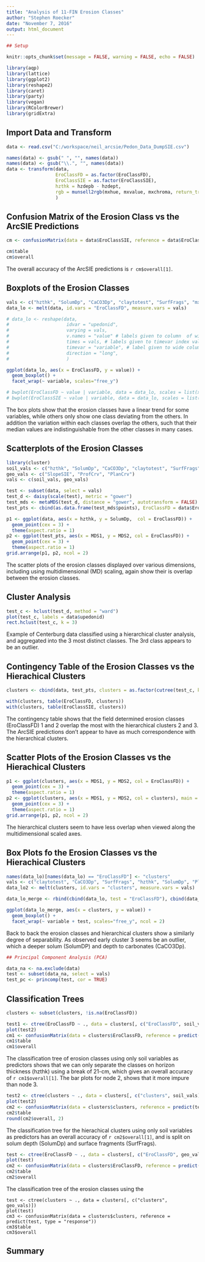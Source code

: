 ---
title: "Analysis of 11-FIN Erosion Classes"
author: "Stephen Roecker"
date: "November 7, 2016"
output: html_document
---


```{r setup, include=FALSE}
## Setup

knitr::opts_chunk$set(message = FALSE, warning = FALSE, echo = FALSE)

library(aqp)
library(lattice)
library(ggplot2)
library(reshape2)
library(caret)
library(party)
library(vegan)
library(RColorBrewer)
library(gridExtra)
```

## Import Data and Transform

```{r read and tranform}

data <- read.csv("C:/workspace/neil_arcsie/Pedon_Data_DumpSIE.csv")

names(data) <- gsub(" ", "", names(data))
names(data) <- gsub("\\.", "", names(data))
data <- transform(data,
                  EroClassFD = as.factor(EroClassFD),
                  EroClassSIE = as.factor(EroClassSIE),
                  hzthk = hzdepb - hzdept,
                  rgb = munsell2rgb(mxhue, mxvalue, mxchroma, return_triplets = TRUE)
                  )
```


## Confusion Matrix of the Erosion Class vs the ArcSIE Predictions

```{r analyze}

cm <- confusionMatrix(data = data$EroClassSIE, reference = data$EroClassFD)

cm$table
cm$overall
```

The overall accuracy of the ArcSIE predictions is `r cm$overall[1]`.


## Boxplots of the Erosion Classes

```{r EroClassFD boxplots}
vals <- c("hzthk", "SolumDp", "CaCO3Dp", "claytotest", "SurfFrags", "mxvalue", "mxchroma", "SlopeSIE", "ProfCrv", "PlanCrv")
data_lo <- melt(data, id.vars = "EroClassFD", measure.vars = vals)

# data_lo <- reshape(data,
#                     idvar = "upedonid",
#                     varying = vals,
#                     v.names = "value" # labels given to column  of wide column values
#                     times = vals, # labels given to timevar index values
#                     timevar = "variable", # label given to wide column names
#                     direction = "long",
#                     )

ggplot(data_lo, aes(x = EroClassFD, y = value)) +
  geom_boxplot() +
  facet_wrap(~ variable, scales="free_y")

# bwplot(EroClassFD ~ value | variable, data = data_lo, scales = list(x ="free"), as.table = TRUE)
# bwplot(EroClassSIE ~ value | variable, data = data_lo, scales = list(x ="free"), as.table = TRUE)
```

The box plots show that the erosion classes have a linear trend for some variables, while others only show one class deviating from the others. In addition the variation within each classes overlap the others, such that their median values are indistinguishable from the other classes in many cases.


## Scatterplots of the Erosion Classes

```{r mda}
library(cluster)
soil_vals <- c("hzthk", "SolumDp", "CaCO3Dp", "claytotest", "SurfFrags") # excluded color, only observed a narrow range thus small differences swamp everthing else
geo_vals <- c("SlopeSIE", "ProfCrv", "PlanCrv")
vals <- c(soil_vals, geo_vals)

test <- subset(data, select = vals)
test_d <- daisy(scale(test), metric = "gower")
test_mds <- metaMDS(test_d, distance = "gower", autotransform = FALSE)
test_pts <- cbind(as.data.frame(test_mds$points), EroClassFD = data$EroClassFD)

p1 <- ggplot(data, aes(x = hzthk, y = SolumDp,  col = EroClassFD)) +
  geom_point(cex = 3) +
  theme(aspect.ratio = 1)
p2 <- ggplot(test_pts, aes(x = MDS1, y = MDS2, col = EroClassFD)) +
  geom_point(cex = 3) +
  theme(aspect.ratio = 1)
grid.arrange(p1, p2, ncol = 2)
```

The scatter plots of the erosion classes displayed over various dimensions, including using multidimensional (MD) scaling, again show their is overlap between the erosion classes. 


## Cluster Analysis

```{r ca}
test_c <- hclust(test_d, method = "ward")
plot(test_c, labels = data$upedonid)
rect.hclust(test_c, k = 3)
```

Example of Centerburg data classified using a hierarchical cluster analysis, and aggregated into the 3 most distinct classes. The 3rd class appears to be an outlier.


## Contingency Table of the Erosion Classes vs the Hierachical Clusters

```{r}
clusters <- cbind(data, test_pts, clusters = as.factor(cutree(test_c, k = 3)))

with(clusters, table(EroClassFD, clusters))
with(clusters, table(EroClassSIE, clusters))
```

The contingency table shows that the field determined erosion classes (EroClassFD) 1 and 2 overlap the most with the hierarchical clusters 2 and 3. The ArcSIE predictions don't appear to have as much correspondence with the hierarchical clusters.


## Scatter Plots of the Erosion Classes vs the Hierachical Clusters

```{r}
p1 <- ggplot(clusters, aes(x = MDS1, y = MDS2, col = EroClassFD)) +
  geom_point(cex = 3) +
  theme(aspect.ratio = 1)
p2 <- ggplot(clusters, aes(x = MDS1, y = MDS2, col = clusters), main = "test") +
  geom_point(cex = 3) + 
  theme(aspect.ratio = 1)
grid.arrange(p1, p2, ncol = 2)
```

The hierarchical clusters seem to have less overlap when viewed along the multidimensional scaled axes.


## Box Plots fo the Erosion Classes vs the Hierachical Clusters

```{r, fig.height=20}
names(data_lo)[names(data_lo) == "EroClassFD"] <- "clusters"
vals <- c("claytotest", "CaCO3Dp", "SurfFrags", "hzthk", "SolumDp", "PlanCrv", "ProfCrv", "SlopeSIE", "mxvalue", "mxchroma")
data_lo2 <- melt(clusters, id.vars = "clusters", measure.vars = vals)

data_lo_merge <- rbind(cbind(data_lo, test = "EroClassFD"), cbind(data_lo2, test = "clusters"))

ggplot(data_lo_merge, aes(x = clusters, y = value)) +
  geom_boxplot() +
  facet_wrap(~ variable + test, scales="free_y", ncol = 2)
```

Back to back the erosion classes and hierarchical clusters show a similarly degree of separability. As observed early cluster 3 seems be an outlier, which a deeper solum (SolumDP) and depth to carbonates (CaCO3Dp).


```{r pca}
## Principal Component Analysis (PCA)

data_na <- na.exclude(data)
test <- subset(data_na, select = vals)
test_pc <- princomp(test, cor = TRUE)
```


## Classification Trees

```{r tree}
clusters <- subset(clusters, !is.na(EroClassFD))

test1 <- ctree(EroClassFD ~ ., data = clusters[, c("EroClassFD", soil_vals)])
plot(test2)
cm1 <- confusionMatrix(data = clusters$EroClassFD, reference = predict(test1, type = "response"))
cm1$table
cm1$overall
```

The classification tree of erosion classes using only soil variables as predictors shows that we can only separate the classes on horizon thickness (hzthk) using a break of 21-cm, which gives an overall accuracy of `r cm1$overall[1]`. The bar plots for node 2, shows that it more impure than node 3. 


```{r}
test2 <- ctree(clusters ~ ., data = clusters[, c("clusters", soil_vals)])
plot(test2)
cm2 <- confusionMatrix(data = clusters$clusters, reference = predict(test2, type = "response"))
cm2$table
round(cm2$overall, 2)
```

The classification tree for the hierachical clusters using only soil variables as predictors has an overall accuracy of `r cm2$overall[1]`, and is split on solum depth (SolumDp) and surface fragments (SurfFrags).


```{r}
test <- ctree(EroClassFD ~ ., data = clusters[, c("EroClassFD", geo_vals)])
plot(test)
cm2 <- confusionMatrix(data = clusters$EroClassFD, reference = predict(test, type = "response"))
cm2$table
cm2$overall
```

The classification tree of the erosion classes using the 

```
test <- ctree(clusters ~ ., data = clusters[, c("clusters", geo_vals)])
plot(test)
cm3 <- confusionMatrix(data = clusters$clusters, reference = predict(test, type = "response"))
cm3$table
cm3$overall
```

## Summary

